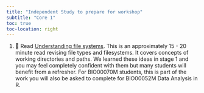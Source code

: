 ```yaml
---
title: "Independent Study to prepare for workshop"
subtitle: "Core 1"
toc: true
toc-location: right
---
```


1.  📖 Read  [Understanding file systems](https://3mmarand.github.io/comp4biosci/file_systems.html). This is an approximately 15 - 20 minute read revising file types and filesystems. It covers concepts of working directories and paths. We learned these ideas in stage 1 and you may feel completely confident with them but many students will benefit from a refresher. For BIO00070M students, this is part of the work you will also be asked to complete for BIO00052M Data Analysis in R.
